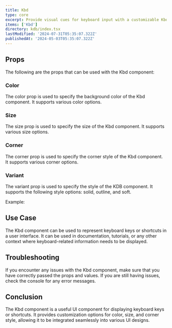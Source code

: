 ```yaml
---
title: Kbd
type: core
excerpt: Provide visual cues for keyboard input with a customizable Kbd component for React. Display keyboard shortcuts and commands in a clear and intuitive format.
items: ['Kbd']
directory: kdb/index.tsx
lastModified: '2024-07-31T05:35:07.322Z'
publishedAt: '2024-05-03T05:35:07.322Z'
---
```


## Props

The following are the props that can be used with the Kbd component:

### Color

The color prop is used to specify the background color of the Kbd component. It supports various color options.

<Playground name="kbdColor" root="kbd" />

### Size

The size prop is used to specify the size of the Kbd component. It supports various size options.

<Playground name="kbdSize" root="kbd" />

### Corner

The corner prop is used to specify the corner style of the Kbd component. It supports various corner options.

<Playground name="kbdCorner" root="kbd" />

### Variant

The variant prop is used to specify the style of the KDB component. It supports the following style options: solid, outline, and soft.

Example:

<Playground name="kbdVariant" root="kbd" />

## Use Case

The Kbd component can be used to represent keyboard keys or shortcuts in a user interface. It can be used in documentation, tutorials, or any other context where keyboard-related information needs to be displayed.

## Troubleshooting

If you encounter any issues with the Kbd component, make sure that you have correctly passed the props and values. If you are still having issues, check the console for any error messages.

## Conclusion

The Kbd component is a useful UI component for displaying keyboard keys or shortcuts. It provides customization options for color, size, and corner style, allowing it to be integrated seamlessly into various UI designs.
